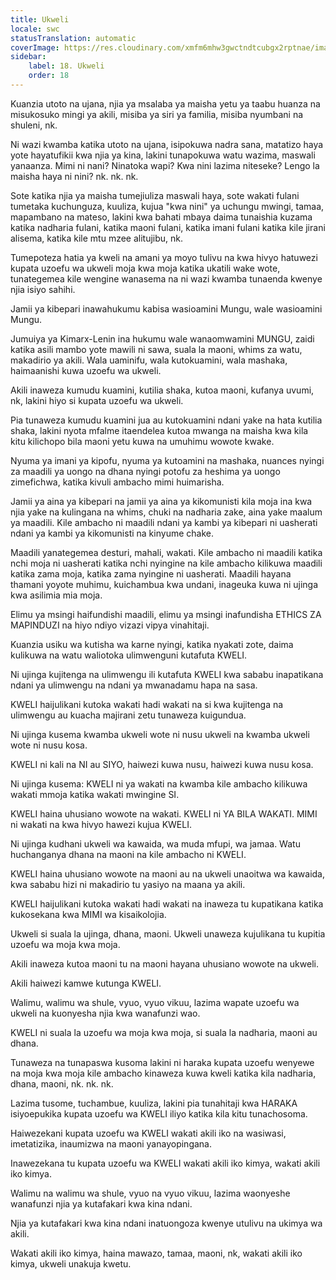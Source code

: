 ```yaml
---
title: Ukweli
locale: swc
statusTranslation: automatic
coverImage: https://res.cloudinary.com/xmfm6mhw3gwctndtcubgx2rptnae/image/upload/v1740337243/small_cover_educacion_fundamental_a051170f1c.webp
sidebar:
    label: 18. Ukweli
    order: 18
---
```

Kuanzia utoto na ujana, njia ya msalaba ya maisha yetu ya taabu huanza na misukosuko mingi ya akili, misiba ya siri ya familia, misiba nyumbani na shuleni, nk.

Ni wazi kwamba katika utoto na ujana, isipokuwa nadra sana, matatizo haya yote hayatufikii kwa njia ya kina, lakini tunapokuwa watu wazima, maswali yanaanza. Mimi ni nani? Ninatoka wapi? Kwa nini lazima niteseke? Lengo la maisha haya ni nini? nk. nk. nk.

Sote katika njia ya maisha tumejiuliza maswali haya, sote wakati fulani tumetaka kuchunguza, kuuliza, kujua "kwa nini" ya uchungu mwingi, tamaa, mapambano na mateso, lakini kwa bahati mbaya daima tunaishia kuzama katika nadharia fulani, katika maoni fulani, katika imani fulani katika kile jirani alisema, katika kile mtu mzee alitujibu, nk.

Tumepoteza hatia ya kweli na amani ya moyo tulivu na kwa hivyo hatuwezi kupata uzoefu wa ukweli moja kwa moja katika ukatili wake wote, tunategemea kile wengine wanasema na ni wazi kwamba tunaenda kwenye njia isiyo sahihi.

Jamii ya kibepari inawahukumu kabisa wasioamini Mungu, wale wasioamini Mungu.

Jumuiya ya Kimarx-Lenin ina hukumu wale wanaomwamini MUNGU, zaidi katika asili mambo yote mawili ni sawa, suala la maoni, whims za watu, makadirio ya akili. Wala uaminifu, wala kutokuamini, wala mashaka, haimaanishi kuwa uzoefu wa ukweli.

Akili inaweza kumudu kuamini, kutilia shaka, kutoa maoni, kufanya uvumi, nk, lakini hiyo si kupata uzoefu wa ukweli.

Pia tunaweza kumudu kuamini jua au kutokuamini ndani yake na hata kutilia shaka, lakini nyota mfalme itaendelea kutoa mwanga na maisha kwa kila kitu kilichopo bila maoni yetu kuwa na umuhimu wowote kwake.

Nyuma ya imani ya kipofu, nyuma ya kutoamini na mashaka, nuances nyingi za maadili ya uongo na dhana nyingi potofu za heshima ya uongo zimefichwa, katika kivuli ambacho mimi huimarisha.

Jamii ya aina ya kibepari na jamii ya aina ya kikomunisti kila moja ina kwa njia yake na kulingana na whims, chuki na nadharia zake, aina yake maalum ya maadili. Kile ambacho ni maadili ndani ya kambi ya kibepari ni uasherati ndani ya kambi ya kikomunisti na kinyume chake.

Maadili yanategemea desturi, mahali, wakati. Kile ambacho ni maadili katika nchi moja ni uasherati katika nchi nyingine na kile ambacho kilikuwa maadili katika zama moja, katika zama nyingine ni uasherati. Maadili hayana thamani yoyote muhimu, kuichambua kwa undani, inageuka kuwa ni ujinga kwa asilimia mia moja.

Elimu ya msingi haifundishi maadili, elimu ya msingi inafundisha ETHICS ZA MAPINDUZI na hiyo ndiyo vizazi vipya vinahitaji.

Kuanzia usiku wa kutisha wa karne nyingi, katika nyakati zote, daima kulikuwa na watu waliotoka ulimwenguni kutafuta KWELI.

Ni ujinga kujitenga na ulimwengu ili kutafuta KWELI kwa sababu inapatikana ndani ya ulimwengu na ndani ya mwanadamu hapa na sasa.

KWELI haijulikani kutoka wakati hadi wakati na si kwa kujitenga na ulimwengu au kuacha majirani zetu tunaweza kuigundua.

Ni ujinga kusema kwamba ukweli wote ni nusu ukweli na kwamba ukweli wote ni nusu kosa.

KWELI ni kali na NI au SIYO, haiwezi kuwa nusu, haiwezi kuwa nusu kosa.

Ni ujinga kusema: KWELI ni ya wakati na kwamba kile ambacho kilikuwa wakati mmoja katika wakati mwingine SI.

KWELI haina uhusiano wowote na wakati. KWELI ni YA BILA WAKATI. MIMI ni wakati na kwa hivyo hawezi kujua KWELI.

Ni ujinga kudhani ukweli wa kawaida, wa muda mfupi, wa jamaa. Watu huchanganya dhana na maoni na kile ambacho ni KWELI.

KWELI haina uhusiano wowote na maoni au na ukweli unaoitwa wa kawaida, kwa sababu hizi ni makadirio tu yasiyo na maana ya akili.

KWELI haijulikani kutoka wakati hadi wakati na inaweza tu kupatikana katika kukosekana kwa MIMI wa kisaikolojia.

Ukweli si suala la ujinga, dhana, maoni. Ukweli unaweza kujulikana tu kupitia uzoefu wa moja kwa moja.

Akili inaweza kutoa maoni tu na maoni hayana uhusiano wowote na ukweli.

Akili haiwezi kamwe kutunga KWELI.

Walimu, walimu wa shule, vyuo, vyuo vikuu, lazima wapate uzoefu wa ukweli na kuonyesha njia kwa wanafunzi wao.

KWELI ni suala la uzoefu wa moja kwa moja, si suala la nadharia, maoni au dhana.

Tunaweza na tunapaswa kusoma lakini ni haraka kupata uzoefu wenyewe na moja kwa moja kile ambacho kinaweza kuwa kweli katika kila nadharia, dhana, maoni, nk. nk. nk.

Lazima tusome, tuchambue, kuuliza, lakini pia tunahitaji kwa HARAKA isiyoepukika kupata uzoefu wa KWELI iliyo katika kila kitu tunachosoma.

Haiwezekani kupata uzoefu wa KWELI wakati akili iko na wasiwasi, imetatizika, inaumizwa na maoni yanayopingana.

Inawezekana tu kupata uzoefu wa KWELI wakati akili iko kimya, wakati akili iko kimya.

Walimu na walimu wa shule, vyuo na vyuo vikuu, lazima waonyeshe wanafunzi njia ya kutafakari kwa kina ndani.

Njia ya kutafakari kwa kina ndani inatuongoza kwenye utulivu na ukimya wa akili.

Wakati akili iko kimya, haina mawazo, tamaa, maoni, nk, wakati akili iko kimya, ukweli unakuja kwetu.

